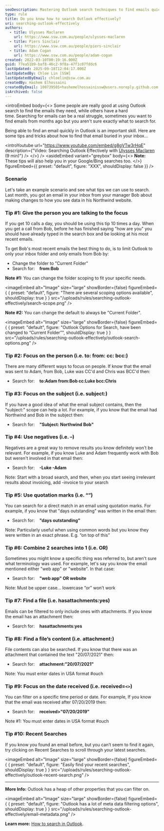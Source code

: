 ```yaml
---
seoDescription: Mastering Outlook search techniques to find emails quickly and efficiently, just like a pro!
type: rule
title: Do you know how to search Outlook effectively?
uri: searching-outlook-effectively
authors:
  - title: Ulysses Maclaren
    url: https://www.ssw.com.au/people/ulysses-maclaren
  - title: Piers Sinclair
    url: https://www.ssw.com.au/people/piers-sinclair
  - title: Adam Cogan
    url: https://www.ssw.com.au/people/adam-cogan
created: 2022-03-10T00:19:16.000Z
guid: 77ea51b9-baf8-46c2-9f8a-47f1c07fddc6
lastUpdated: 2025-09-18T12:04:17.000Z
lastUpdatedBy: Chloe Lin [SSW]
lastUpdatedByEmail: chloelin@ssw.com.au
createdBy: Hashem Elhossaini
createdByEmail: 100739505+hashemelhossainissw@users.noreply.github.com
isArchived: false
---
```


<introEmbed
  body={<>
Some people are really good at using Outlook search to find the emails they need, while others have a hard time. Searching for emails can be a real struggle, sometimes you want to find emails from months ago but you aren't sure exactly what to search for.

Being able to find an email quickly in Outlook is an important skill. Here are some tips and tricks about how to find that email buried in your inbox...

<introYoutube url="https://www.youtube.com/embed/g8gVTw3rHqE" description={"Video: Searching Outlook Effectively with [Ulysses Maclaren](https://ssw.com.au/people/ulysses-maclaren/) (9 min)"} />
  </>}
/>
<asideEmbed
  variant="greybox"
  body={<>
    **Note:** These tips will also help you in your Google/Bing searches too.
  </>}
  figureEmbed={{
    preset: "default",
    figure: "XXX",
    shouldDisplay: false
  }}
/>

### Scenario

Let's take an example scenario and see what tips we can use to search. Last month, you got an email in your inbox from your manager Bob about making changes to how you see data in his Northwind website.

### Tip #1: Give the person you are talking to the focus

If you get 10 calls a day, you should be using this tip 10 times a day. When you get a call from Bob, before he has finished saying "how are you" you should have already typed in the search box and be looking at his most recent emails.

To get Bob's most recent emails the best thing to do, is to limit Outlook to only your inbox folder and only emails from Bob by:

* Change the folder to "Current Folder"
* Search for: &nbsp;&nbsp; **from:Bob**

**Note #1:** You can change the folder scoping to fit your specific needs.

<imageEmbed
  alt="Image"
  size="large"
  showBorder={false}
  figureEmbed={ {
    preset: "default",
    figure: "There are several scoping options available",
    shouldDisplay: true
  } }
  src="/uploads/rules/searching-outlook-effectively/search-scope.png"
/>

**Note #2:** You can change the default to always be "Current Folder".


<imageEmbed
  alt="Image"
  size="large"
  showBorder={false}
  figureEmbed={ {
    preset: "default",
    figure: "Outlook Options for Search, have been changed to “Current Folder”",
    shouldDisplay: true
  } }
  src="/uploads/rules/searching-outlook-effectively/outlook-search-options.png"
/>

### Tip #2: Focus on the person (i.e. to: from: cc: bcc:)

There are many different ways to focus on people. If know that the email was sent to Adam, from Bob, Luke was CC'd and Chris was BCC'd then:

* Search for: &nbsp;&nbsp; **to:Adam from:Bob cc:Luke bcc:Chris**

### Tip #3: Focus on the subject (i.e. subject:)

If you have a good idea of what the email subject contains, then the "subject:" scope can help a lot. For example, if you know that the email had Northwind and Bob in the subject then:

* Search for: &nbsp;&nbsp; **"Subject: Northwind Bob"**

### Tip #4: Use negatives (i.e. –)

Negatives are a great way to remove results you know definitely won't be relevant. For example, if you know Luke and Adam frequently work with Bob but weren't involved in that email then:

* Search for: &nbsp;&nbsp; **\-Luke -Adam**

Note: Start with a broad search, and then, when you start seeing irrelevant results about invoicing, add -invoice to your search

### Tip #5: Use quotation marks (i.e. “”)

You can search for a direct match in an email using quotation marks. For example, if you know that "days outstanding" was written in the email then:

* Search for: &nbsp;&nbsp; **"days outstanding"**

Note: Particularly useful when using common words but you know they were written in an exact phrase. E.g. “on top of this”

### Tip #6: Combine 2 searches into 1 (i.e. OR)

Sometimes you might know a specific thing was referred to, but aren't sure what terminology was used. For example, let's say you know the email mentioned either "web app" or "website". In that case:

* Search for: &nbsp;&nbsp; **"web app" OR website**

Note: Must be upper case... lowercase “or” won’t work

### Tip #7: Find a file (i.e. hasattachments:yes)

Emails can be filtered to only include ones with attachments. If you know the email has an attachment then:

* Search for: &nbsp;&nbsp; **hasattachments:yes**

### Tip #8: Find a file’s content (i.e. attachment:)

File contents can also be searched. If you know that there was an attachment that contained the text "20/07/2021" then:

* Search for: &nbsp;&nbsp; **attachment:"20/07/2021"**

Note: You must enter dates in USA format #ouch

### Tip #9: Focus on the date received (i.e. received=`<>`)

You can filter on a specific time period or date. For example, If you know that the email was received after 07/20/2019 then:

* Search for: &nbsp;&nbsp; **received>"07/20/2019"**

Note #1: You must enter dates in USA format #ouch

### Tip #10: Recent Searches

If you know you found an email before, but you can’t seem to find it again, try clicking on Recent Searches to scroll through your latest searches.


<imageEmbed
  alt="Image"
  size="large"
  showBorder={false}
  figureEmbed={ {
    preset: "default",
    figure: "Easily find your recent searches",
    shouldDisplay: true
  } }
  src="/uploads/rules/searching-outlook-effectively/outlook-recent-search.png"
/>

---

**More Info:**
Outlook has a heap of other properties that you can filter on.


<imageEmbed
  alt="Image"
  size="large"
  showBorder={false}
  figureEmbed={ {
    preset: "default",
    figure: "Outlook has a lot of meta data filtering options",
    shouldDisplay: true
  } }
  src="/uploads/rules/searching-outlook-effectively/email-metadata.png"
/>

**Learn more:** [How to search in Outlook](https://support.microsoft.com/en-us/office/how-to-search-in-outlook-d824d1e9-a255-4c8a-8553-276fb895a8da).
